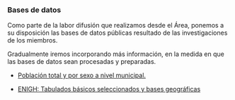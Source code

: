 <body>
  <div class="main">
### Bases de datos

Como parte de la labor difusión que realizamos desde el Área, ponemos a su disposición las bases de datos públicas resultado de las investigaciones de los miembros.

Gradualmente iremos incorporando más información, en la medida en que las bases de datos sean procesadas y preparadas.

- [Población total y por sexo a nivel municipal.](PBTSMUN.html)

- [ENIGH: Tabulados básicos seleccionados y bases geográficas](ENIGH.html)

  </div>
</body>
